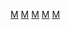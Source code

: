 {{Commons category|Martinism}}
{{Cat main}}

[[Category:神秘學|M]]
[[Category:密意基督教|M]]
[[Category:法國秘密組織|M]]
[[Category:基督教神秘主義|M]]
[[Category:基督教運動及主義|M]]